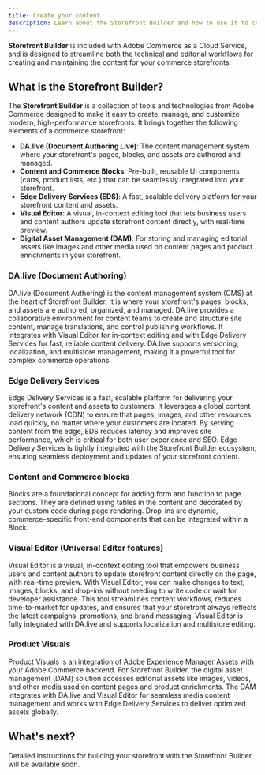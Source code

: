 ```yaml
---
title: Create your content
description: Learn about the Storefront Builder and how to use it to create and manage content for your storefront.
---
```



**Storefront Builder** is included with Adobe Commerce as a Cloud Service, and is designed to streamline both the technical and editorial workflows for creating and maintaining the content for your commerce storefronts. 

## What is the Storefront Builder?

The **Storefront Builder** is a collection of tools and technologies from Adobe Commerce designed to make it easy to create, manage, and customize modern, high-performance storefronts. It brings together the following elements of a commerce storefront:

- **DA.live (Document Authoring Live)**: The content management system where your storefront's pages, blocks, and assets are authored and managed.
- **Content and Commerce Blocks**: Pre-built, reusable UI components (carts, product lists, etc.) that can be seamlessly integrated into your storefront.
- **Edge Delivery Services (EDS)**: A fast, scalable delivery platform for your storefront content and assets.
- **Visual Editor**: A visual, in-context editing tool that lets business users and content authors update storefront content directly, with real-time preview.
- **Digital Asset Management (DAM)**: For storing and managing editorial assets like images and other media used on content pages and product enrichments in your storefront.

### DA.live (Document Authoring)

DA.live (Document Authoring) is the content management system (CMS) at the heart of Storefront Builder. It is where your storefront's pages, blocks, and assets are authored, organized, and managed. DA.live provides a collaborative environment for content teams to create and structure site content, manage translations, and control publishing workflows. It integrates with Visual Editor for in-context editing and with Edge Delivery Services for fast, reliable content delivery. DA.live supports versioning, localization, and multistore management, making it a powerful tool for complex commerce operations.

### Edge Delivery Services

Edge Delivery Services is a fast, scalable platform for delivering your storefront's content and assets to customers. It leverages a global content delivery network (CDN) to ensure that pages, images, and other resources load quickly, no matter where your customers are located. By serving content from the edge, EDS reduces latency and improves site performance, which is critical for both user experience and SEO. Edge Delivery Services is tightly integrated with the Storefront Builder ecosystem, ensuring seamless deployment and updates of your storefront content.

### Content and Commerce blocks

Blocks are a foundational concept for adding form and function to page sections. They are defined using tables in the content and decorated by your custom code during page rendering. Drop-ins are dynamic, commerce-specific front-end components that can be integrated within a Block.

### Visual Editor (Universal Editor features)

Visual Editor is a visual, in-context editing tool that empowers business users and content authors to update storefront content directly on the page, with real-time preview. With Visual Editor, you can make changes to text, images, blocks, and drop-ins without needing to write code or wait for developer assistance. This tool streamlines content workflows, reduces time-to-market for updates, and ensures that your storefront always reflects the latest campaigns, promotions, and brand messaging. Visual Editor is fully integrated with DA.live and supports localization and multistore editing.

### Product Visuals

[Product Visuals](https://experienceleague.adobe.com/en/docs/commerce/product-visuals/overview) is an integration of Adobe Experience Manager Assets with your Adobe Commerce backend. For Storefront Builder, the digital asset management (DAM) solution accesses editorial assets like images, videos, and other media used on content pages and product enrichments. The DAM integrates with DA.live and Visual Editor for seamless media content management and works with Edge Delivery Services to deliver optimized assets globally.

## What's next?

Detailed instructions for building your storefront with the Storefront Builder will be available soon.
